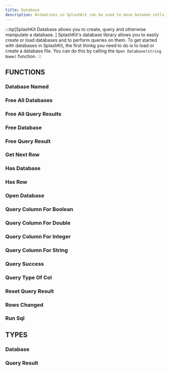 ```yaml
---
title: Database
description: Animations in SplashKit can be used to move between cells in bitmaps and sprites. Each animation generates a number sequence that can then be used when drawing bitmaps.
---
```

:::tip[SplashKit Database allows you to create, query and otherwise manipulate a database. ]
SplashKit's database library allows you to easily create or load databases and to perform queries on them. To get started with databases in SplashKit, the first thinkg you need to do is to load or create a database file. You can do this by calling the `Open Database(string Name)` function.
:::
## FUNCTIONS

### Database Named
### Free All Databases
### Free All Query Results
### Free Database
### Free Query Result
### Get Next Row
### Has Database
### Has Row
### Open Database
### Query Column For Boolean
### Query Column For Double
### Query Column For Integer
### Query Column For String
### Query Success
### Query Type Of Col
### Reset Query Result
### Rows Changed
### Run Sql

## TYPES
### Database
### Query Result